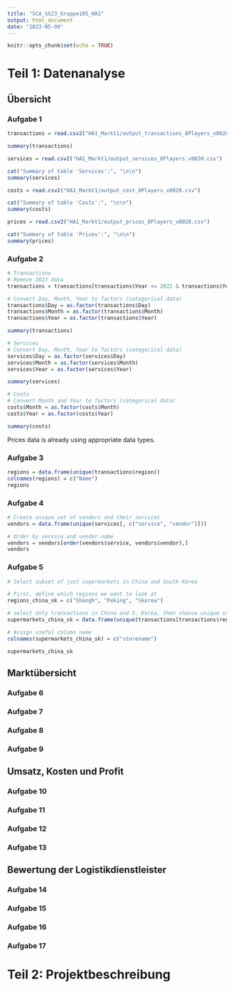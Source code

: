 ```yaml
---
title: "SCA_SS23_Gruppe105_HA1"
output: html_document
date: "2023-05-09"
---
```


```r
knitr::opts_chunk$set(echo = TRUE)
```

# Teil 1: Datenanalyse

## Übersicht

### Aufgabe 1
```r
transactions = read.csv2("HA1_Markt1/output_transactions_8Players_v0020.csv")

summary(transactions)

```

```r
services = read.csv2("HA1_Markt1/output_services_8Players_v0020.csv")

cat("Summary of table 'Services':", "\n\n")
summary(services)

```

```r
costs = read.csv2("HA1_Markt1/output_cost_8Players_v0020.csv")

cat("Summary of table 'Costs':", "\n\n")
summary(costs)

```

```r
prices = read.csv2("HA1_Markt1/output_prices_8Players_v0020.csv")

cat("Summary of table 'Prices':", "\n\n")
summary(prices)

```
### Aufgabe 2
```r
# Transactions
# Remove 2023 data
transactions = transactions[transactions$Year <= 2022 & transactions$Year >= 2018, ]

# Convert Day, Month, Year to factors (categorical data)
transactions$Day = as.factor(transactions$Day)
transactions$Month = as.factor(transactions$Month)
transactions$Year = as.factor(transactions$Year)

summary(transactions)
```
```r
# Services
# Convert Day, Month, Year to factors (categorical data)
services$Day = as.factor(services$Day)
services$Month = as.factor(services$Month)
services$Year = as.factor(services$Year)

summary(services)
```
```r
# Costs
# Convert Month and Year to factors (categorical data)
costs$Month = as.factor(costs$Month)
costs$Year = as.factor(costs$Year)

summary(costs)
```
Prices data is already using appropriate data types.

### Aufgabe 3
```r
regions = data.frame(unique(transactions$region))
colnames(regions) = c("Name")
regions
```

### Aufgabe 4
```r
# Create unique set of vendors and their services
vendors = data.frame(unique(services[, c("service", "vendor")]))

# Order by service and vendor name
vendors = vendors[order(vendors$service, vendors$vendor),]
vendors
```

### Aufgabe 5
```r
# Select subset of just supermarkets in China and South Korea 

# First, define which regions we want to look at
regions_china_sk = c("Shangh", "Peking", "Skorea")

# select only transactions in China and S. Korea, then choose unique store names
supermarkets_china_sk = data.frame(unique(transactions[transactions$region %in% regions_china_sk, c("storename")]))

# Assign useful column name
colnames(supermarkets_china_sk) = c("storename")

supermarkets_china_sk

```

## Marktübersicht
### Aufgabe 6

### Aufgabe 7

### Aufgabe 8

### Aufgabe 9

## Umsatz, Kosten und Profit
### Aufgabe 10

### Aufgabe 11

### Aufgabe 12

### Aufgabe 13

## Bewertung der Logistikdienstleister
### Aufgabe 14

### Aufgabe 15

### Aufgabe 16

### Aufgabe 17

# Teil 2: Projektbeschreibung




